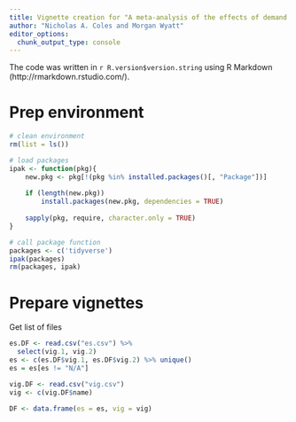 ```yaml
---
title: Vignette creation for "A meta-analysis of the effects of demand characteristics in non-clinical research"
author: "Nicholas A. Coles and Morgan Wyatt"
editor_options: 
  chunk_output_type: console
---
```

The code was written in `r R.version$version.string` using R Markdown (http://rmarkdown.rstudio.com/).

# Prep environment
```r
# clean environment
rm(list = ls())

# load packages
ipak <- function(pkg){
    new.pkg <- pkg[!(pkg %in% installed.packages()[, "Package"])]
    
    if (length(new.pkg)) 
        install.packages(new.pkg, dependencies = TRUE)
    
    sapply(pkg, require, character.only = TRUE)
}

# call package function
packages <- c('tidyverse')
ipak(packages)
rm(packages, ipak)

```

# Prepare vignettes
Get list of files
```r

es.DF <- read.csv("es.csv") %>% 
  select(vig.1, vig.2)
es <- c(es.DF$vig.1, es.DF$vig.2) %>% unique()
es = es[es != "N/A"]

vig.DF <- read.csv("vig.csv")
vig <- c(vig.DF$name)

DF <- data.frame(es = es, vig = vig)
```
